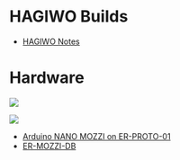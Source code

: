 = HAGIWO Builds =

* [https://note.com/solder_state/ HAGIWO Notes]

= Hardware =

<img src="http://land-boards.com/blwiki/images/5/5c/ER-PROTO-01-NANO-MOZZI_P1080687-720PX.jpg"></img>

<img src="http://land-boards.com/blwiki/images/3/3e/ER-PROTO-01-NANO-MOZZI_P1080693-720PX.jpg"></img>

* [http://land-boards.com/blwiki/index.php?title=Arduino_NANO_MOZZI_on_ER-PROTO-01 Arduino NANO MOZZI on ER-PROTO-01]
* [http://land-boards.com/blwiki/index.php?title=ER-MOZZI-DB ER-MOZZI-DB]
